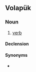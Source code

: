 ==Volapük==

===Noun===
{{vo-noun}}

# {{lb|vo|grammar}} [[verb]]

====Declension====
{{vo-decl-noun}}

====Synonyms====
* {{l|vo|värb}}